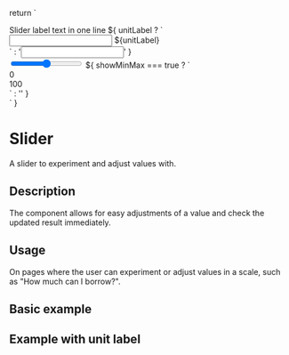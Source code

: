 
  return `
  <div class="form-group">
    <div class="gds-slider-label-container">
        <label for="gds-slider" id="gds-slider-label">Slider label text in one line</label>
        ${
          unitLabel
            ? `<div class="group group-border group-focus">
          <input type="number" aria-labelledby="gds-slider-label" />
          <span class="form-text">${unitLabel}</span>
        </div>
        `
            : '<input type="number" aria-labelledby="gds-slider-label" />'
        }
    </div>
    <input type="range" id="gds-slider" />
    ${
      showMinMax === true
        ? `
          <div class="gds-slider-min-max">
            <div class="gds-slider-min">0</div>
            <div class="gds-slider-max">100</div>
          </div>`
        : ''
    }
  </div>
  `
}

<Meta of={SliderStories} />

# Slider

A slider to experiment and adjust values with.

## Description

The component allows for easy adjustments of a value and check the updated result immediately.

## Usage

On pages where the user can experiment or adjust values in a scale, such as "How much can I borrow?".

## Basic example

<Canvas>
  <Story of={SliderStories.Slider} />
</Canvas>

## Example with unit label

<Canvas>
  <Story of={SliderStories.SliderWithUnitLabel} />
</Canvas>
